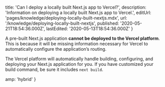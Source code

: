 
  title: 'Can I deploy a locally built Next.js app to Vercel?',
  description:
    'Information on deploying a locally built Next.js app to Vercel.',
  editUrl: 'pages/knowledge/deploying-locally-built-nextjs.mdx',
  url: '/knowledge/deploying-locally-built-nextjs',
  published: '2020-05-21T18:54:36.000Z',
  lastEdited: '2020-05-13T18:54:36.000Z'
}

A pre-built Next.js application **cannot be deployed to the Vercel platform**. This is because it will be missing information necessary for Vercel to automatically configure the application’s routing.

The Vercel platform will automatically handle building, configuring, and deploying your Next.js application for you. If you have customized your build command, be sure it includes `next build`.


  amp: 'hybrid'
}
